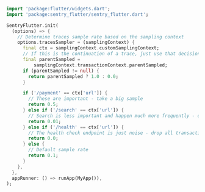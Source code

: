 ```dart
import 'package:flutter/widgets.dart';
import 'package:sentry_flutter/sentry_flutter.dart';

SentryFlutter.init(
  (options) => {
    // Determine traces sample rate based on the sampling context
    options.tracesSampler = (samplingContext) {
      final ctx = samplingContext.customSamplingContext;
      // If this is the continuation of a trace, just use that decision (rate controlled by the caller).
      final parentSampled =
          samplingContext.transactionContext.parentSampled;
      if (parentSampled != null) {
        return parentSampled ? 1.0 : 0.0;
      }

      if ('/payment' == ctx['url']) {
        // These are important - take a big sample
        return 0.5;
      } else if ('/search' == ctx['url']) {
        // Search is less important and happen much more frequently - only take 1%
        return 0.01;
      } else if ('/health' == ctx['url']) {
        // The health check endpoint is just noise - drop all transactions
        return 0.0;
      } else {
        // Default sample rate
        return 0.1;
      }
    },
  },
  appRunner: () => runApp(MyApp()),
);
```
